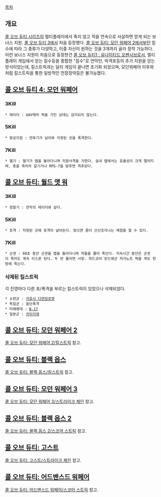 [[목차]]
== 개요 ==
[[콜 오브 듀티 시리즈]]의 멀티플레이에서 죽지 않고 적을 연속으로 사살하면 얻게 되는 보너스 지원. [[콜 오브 듀티 3]]에서 처음 등장했다. [[콜 오브 듀티: 모던 워페어 2]]에서부턴 킬수에 따라 그 종류가 다양하고, 이중 자신이 원하는 것을 3개까지 골라 장착 가능하다.
이런 보너스 지원이 처음으로 등장한건 [[콜 오브 듀티1 : 유나이티드 오펜시브]]로서, 멀티플레이 게임에서 얻는 킬수등을 종합한 "점수"로 연막탄, 박격포등의 추가 지원을 얻는 방식이었는데, 킬스트릭과는 달리 게임이 끝나면 초기화 되었으며, 모던워페어 이후와 처럼 킬스트릭을 통한 일방적인 전장장악등은 불가능했다.

== [[콜 오브 듀티 4: 모던 워페어]] ==
=== 3Kill ===
 * 레이더 : UAV재머 퍽을 가진 상대는 감지되지 않는다.

=== 5Kill ===
 * 항공지원 : 전투기가 날아와 지정된 곳을 폭격한다.

=== 7Kill ===
 * 헬기 : 헬기가 맵을 돌아다니며 지원사격을 가한다. 실내 맵에서는 효율성이 크게 떨어지며, 총을 죽어라 갈기거나 RPG-7을 맞추면 격추된다.

== [[콜 오브 듀티: 월드 앳 워]] ==
=== 3Kill ===
 * 정찰기 : 전작의 레이더와 같다.

=== 5Kill ===
 * 포격 : 지정된 곳에 포격이 날아든다. 맞으면 몸이 산산조각나는 체험을 할 수 있다.

=== 7Kill ===
 * 군견 : 60초 동안 군견을 맵을 돌아다니며 적들을 물어 죽인다. 지속시간 동안은 군견이 죽어도 계속 리스폰 된다. 두 번 물리면 사망. 하드코어 모드에선 저거노트 퍽을 껴도 한방에 죽는다. 

=== 삭제된 킬스트릭 ===
각 진영마다 다른 포/폭격을 부르는 킬스트릭이 있었으나 삭제되었다.
 * 소련군 : [[카츄사 다연장로켓]]
 * 독일군 : 융단폭격
 * 미해병대 : [[B-17]] 
 * 일본군 : [[카미카제]]

== [[콜 오브 듀티: 모던 워페어 2]] ==
[[콜 오브 듀티: 모던 워페어 2/킬스트릭]] 참고.

== [[콜 오브 듀티: 블랙 옵스]] ==
[[콜 오브 듀티: 블랙 옵스/킬스트릭]] 참고.

== [[콜 오브 듀티: 모던 워페어 3]] ==
[[콜 오브 듀티: 모던 워페어 3/스트라이크 체인]] 참고.

== [[콜 오브 듀티: 블랙 옵스 2]] ==
[[콜 오브 듀티: 블랙 옵스 2/스코어 스트릭]] 참고.

== [[콜 오브 듀티: 고스트]] ==
[[콜 오브 듀티: 고스트/스트라이크 체인]] 참고.

== [[콜 오브 듀티: 어드밴스드 워페어]] ==
[[콜 오브 듀티: 어드밴스드 워페어/스코어 스트릭]] 참고.
